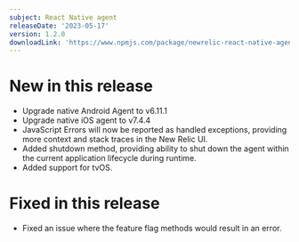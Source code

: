 ```yaml
---
subject: React Native agent
releaseDate: '2023-05-17'
version: 1.2.0
downloadLink: 'https://www.npmjs.com/package/newrelic-react-native-agent/v/1.2.0'
---
```


# New in this release
* Upgrade native Android Agent to v6.11.1
* Upgrade native iOS agent to v7.4.4
* JavaScript Errors will now be reported as handled exceptions, providing more context and stack traces in the New Relic UI.
* Added shutdown method, providing ability to shut down the agent within the current application lifecycle during runtime.
* Added support for tvOS.

# Fixed in this release
* Fixed an issue where the feature flag methods would result in an error.